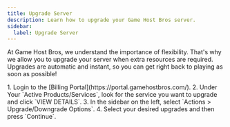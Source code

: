 ```yaml
---
title: Upgrade Server
description: Learn how to upgrade your Game Host Bros server.
sidebar:
  label: Upgrade Server
---
```


At Game Host Bros, we understand the importance of flexibility. That's why we allow you to upgrade your server when extra resources are required. Upgrades are automatic and instant, so you can get right back to playing as soon as possible!

<Steps>
1. Login to the [Billing Portal](https://portal.gamehostbros.com/).
2. Under Your `Active Products/Services`, look for the service you want to upgrade and click `VIEW DETAILS`.
3. In the sidebar on the left, select `Actions > Upgrade/Downgrade Options`.
4. Select your desired upgrades and then press `Continue`.
</Steps>